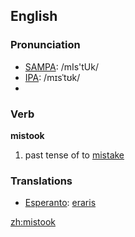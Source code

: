 ==English==

=== Pronunciation ===
*[[SAMPA]]: /mIs'tUk/
*[[IPA]]: /mɪsˈtʊk/
*{{audio|en-us-mistook.ogg|Audio (US)}}

=== Verb ===
'''mistook'''

# past tense of to [[mistake]]

=== Translations ===
*[[Esperanto]]: [[eraris]]

[[zh:mistook]]